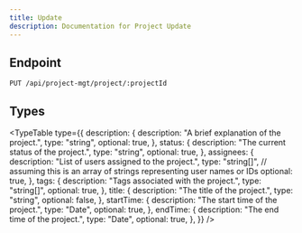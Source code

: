 ```yaml
---
title: Update
description: Documentation for Project Update
---
```


## Endpoint

```http
PUT /api/project-mgt/project/:projectId
```

## Types


<TypeTable
  type={{
    description: {
      description: "A brief explanation of the project.",
      type: "string",
      optional: true,
    },
    status: {
      description: "The current status of the project.",
      type: "string",
      optional: true,
    },
    assignees: {
      description: "List of users assigned to the project.",
      type: "string[]", // assuming this is an array of strings representing user names or IDs
      optional: true,
    },
    tags: {
      description: "Tags associated with the project.",
      type: "string[]",
      optional: true,
    },
    title: {
      description: "The title of the project.",
      type: "string",
      optional: false,
    },
    startTime: {
      description: "The start time of the project.",
      type: "Date",
      optional: true,
    },
    endTime: {
      description: "The end time of the project.",
      type: "Date",
      optional: true,
    },
  }}
/>
